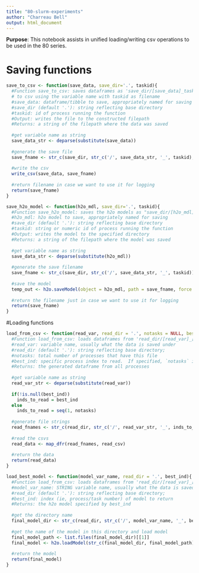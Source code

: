 ```yaml
---
title: "80-slurm-experiments"
author: "Charreau Bell"
output: html_document
---
```


**Purpose**:  This notebook assists in unified loading/writing csv operations to be used in the 80 series.

# Saving functions

```r
save_to_csv <- function(save_data, save_dir='.', taskid){
  #Function save_to_csv: saves dataframes as 'save_dir/[save_data]_taskid.csv
  # to csv using the variable name with taskid as filename
  #save_data: dataframe/tibble to save, appropriately named for saving
  #save_dir (default '.'): string reflecting base directory
  #taskid: id of process running the function
  #Output: writes the file to the constructed filepath
  #Returns: a string of the filepath where the data was saved
  
  #get variable name as string
  save_data_str <- deparse(substitute(save_data))
  
  #generate the save file
  save_fname <- str_c(save_dir, str_c('/', save_data_str, '_', taskid), '.csv')
  
  #write the csv
  write_csv(save_data, save_fname)
  
  #return filename in case we want to use it for logging
  return(save_fname)
}

```

```r
save_h2o_model <- function(h2o_mdl, save_dir='.', taskid){
  #Function save_h2o_model: saves the h2o models as "save_dir/[h2o_mdl]_taskid"
  #h2o_mdl: h2o model to save, appropriately named for saving
  #save_dir (default '.'): string reflecting base directory
  #taskid: string or numeric id of process running the function
  #Output: writes the model to the specified directory
  #Returns: a string of the filepath where the model was saved
  
  #get variable name as string
  save_data_str <- deparse(substitute(h2o_mdl))
  
  #generate the save filename
  save_fname <- str_c(save_dir, str_c('/', save_data_str, '_', taskid))
  
  #save the model
  temp_out <- h2o.saveModel(object = h2o_mdl, path = save_fname, force = TRUE)
  
  #return the filename just in case we want to use it for logging
  return(save_fname)
}

```

#Loading functions

```r
load_from_csv <- function(read_var, read_dir = '.', notasks = NULL, best_ind = NULL){
  #Function load_from_csv: loads dataframes from 'read_dir/[read_var]_[1:notasks].csv
  #read_var: variable name, usually what the data is saved under
  #read_dir (default '.'): string reflecting base directory;
  #notasks: total number of processes that have this file
  #best_ind: specific process index to read.  If specified, `notasks` is ignored.
  #Returns: the generated dataframe from all processes
  
  #get variable name as string
  read_var_str <- deparse(substitute(read_var))
  
  if(!is.null(best_ind))
    inds_to_read = best_ind
  else
    inds_to_read = seq(1, notasks)
  
  #generate file strings
  read_fnames <- str_c(read_dir, str_c('/', read_var_str, '_', inds_to_read, '.csv'))
  
  #read the csvs
  read_data <- map_dfr(read_fnames, read_csv)
  
  #return the data
  return(read_data)
}

```

```r
load_best_model <- function(model_var_name, read_dir = '.', best_ind){
  #Function load_from_csv: loads dataframes from 'read_dir/[read_var]_[1:notasks].csv
  #model_var_name: STRING variable name, usually what the data is saved under
  #read_dir (default '.'): string reflecting base directory;
  #best_ind: index (ie, process/task number) of model to return
  #Returns: the h2o model specified by best_ind
  
  #get the directory name
  final_model_dir <- str_c(read_dir, str_c('/', model_var_name, '_', best_ind, '/'))
  
  #get the name of the model in this directory and load model
  final_model_path <- list.files(final_model_dir)[[1]]
  final_model <- h2o.loadModel(str_c(final_model_dir, final_model_path))
  
  #return the model
  return(final_model)
}

```

